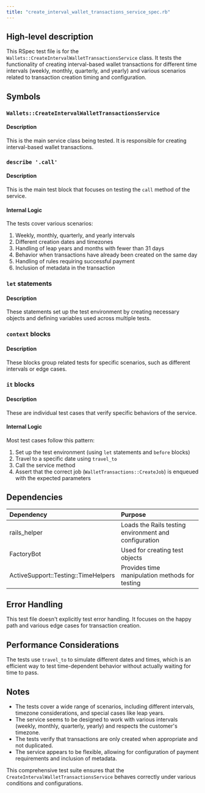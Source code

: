 ```yaml
---
title: "create_interval_wallet_transactions_service_spec.rb"
---
```


## High-level description
This RSpec test file is for the `Wallets::CreateIntervalWalletTransactionsService` class. It tests the functionality of creating interval-based wallet transactions for different time intervals (weekly, monthly, quarterly, and yearly) and various scenarios related to transaction creation timing and configuration.

## Symbols

### `Wallets::CreateIntervalWalletTransactionsService`
#### Description
This is the main service class being tested. It is responsible for creating interval-based wallet transactions.

### `describe '.call'`
#### Description
This is the main test block that focuses on testing the `call` method of the service.

#### Internal Logic
The tests cover various scenarios:
1. Weekly, monthly, quarterly, and yearly intervals
2. Different creation dates and timezones
3. Handling of leap years and months with fewer than 31 days
4. Behavior when transactions have already been created on the same day
5. Handling of rules requiring successful payment
6. Inclusion of metadata in the transaction

### `let` statements
#### Description
These statements set up the test environment by creating necessary objects and defining variables used across multiple tests.

### `context` blocks
#### Description
These blocks group related tests for specific scenarios, such as different intervals or edge cases.

### `it` blocks
#### Description
These are individual test cases that verify specific behaviors of the service.

#### Internal Logic
Most test cases follow this pattern:
1. Set up the test environment (using `let` statements and `before` blocks)
2. Travel to a specific date using `travel_to`
3. Call the service method
4. Assert that the correct job (`WalletTransactions::CreateJob`) is enqueued with the expected parameters

## Dependencies
| Dependency | Purpose |
|:-----------|:--------|
| rails_helper | Loads the Rails testing environment and configuration |
| FactoryBot | Used for creating test objects |
| ActiveSupport::Testing::TimeHelpers | Provides time manipulation methods for testing |

## Error Handling
This test file doesn't explicitly test error handling. It focuses on the happy path and various edge cases for transaction creation.

## Performance Considerations
The tests use `travel_to` to simulate different dates and times, which is an efficient way to test time-dependent behavior without actually waiting for time to pass.

## Notes
- The tests cover a wide range of scenarios, including different intervals, timezone considerations, and special cases like leap years.
- The service seems to be designed to work with various intervals (weekly, monthly, quarterly, yearly) and respects the customer's timezone.
- The tests verify that transactions are only created when appropriate and not duplicated.
- The service appears to be flexible, allowing for configuration of payment requirements and inclusion of metadata.

This comprehensive test suite ensures that the `CreateIntervalWalletTransactionsService` behaves correctly under various conditions and configurations.